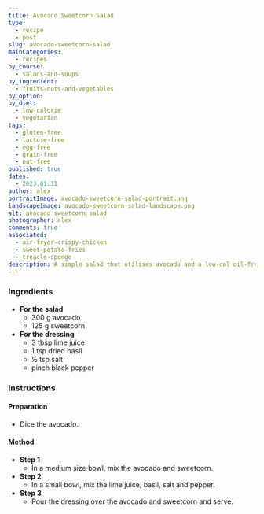 ```yaml
---
title: Avocado Sweetcorn Salad
type:
  - recipe
  - post
slug: avocado-sweetcorn-salad
mainCategories: 
  - recipes
by_course:
  - salads-and-soups
by_ingredient:
  - fruits-nuts-and-vegetables
by_option:
by_diet:
  - low-calorie
  - vegetarian
tags:
  - gluten-free
  - lactose-free
  - egg-free
  - grain-free
  - nut-free
published: true
dates: 
  - 2023.01.31
author: alex
portraitImage: avocado-sweetcorn-salad-portrait.png
landscapeImage: avocado-sweetcorn-salad-landscape.png
alt: avocado sweetcorn salad
photographer: alex
comments: true
associated: 
  - air-fryer-crispy-chicken
  - sweet-potato-fries
  - treacle-sponge
description: A simple salad that utilises avocado and a low-cal oil-free dressing.
---
```


<Ingredients>

### Ingredients

  - **For the salad** 
    - 300 g avocado
    - 125 g sweetcorn
  - **For the dressing**
    - 3 tbsp lime juice
    - 1 tsp dried basil
    - ½ tsp salt
    - pinch black pepper

</Ingredients>

<Instructions>

### Instructions

#### Preparation

  - Dice the avocado.

#### Method

  - **Step 1**
    - In a medium size bowl, mix the avocado and sweetcorn. 
  - **Step 2**
    - In a small bowl, mix the lime juice, basil, salt and pepper.
  - **Step 3**
    - Pour the dressing over the avocado and sweetcorn and serve.

</Instructions>